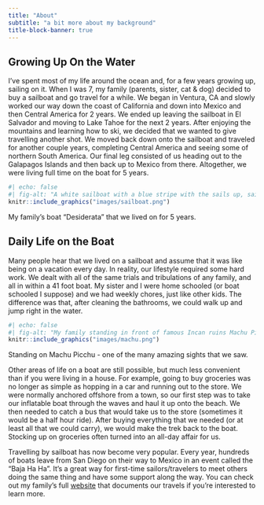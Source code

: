 ```yaml
---
title: "About"
subtitle: "a bit more about my background"
title-block-banner: true
---
```



## Growing Up On the Water
I've spent most of my life around the ocean and, for a few years growing up, sailing on it. When I was 7, my family (parents, sister, cat & dog) decided to buy a sailboat and go travel for a while. We began in Ventura, CA and slowly worked our way down the coast of California and down into Mexico and then Central America for 2 years. We ended up leaving the sailboat in El Salvador and moving to Lake Tahoe for the next 2 years. After enjoying the mountains and learning how to ski, we decided that we wanted to give travelling another shot. We moved back down onto the sailboat and traveled for another couple years, completing Central America and seeing some of northern South America. Our final leg consisted of us heading out to the Galapagos Islands and then back up to Mexico from there. Altogether, we were living full time on the boat for 5 years.     

:::{.column-margin}
```r
#| echo: false
#| fig-alt: "A white sailboat with a blue stripe with the sails up, sailing downwind."
knitr::include_graphics("images/sailboat.png")
```
::: {.center-text .extra-small-text .dark-gray-text .topbr}
My family's boat "Desiderata" that we lived on for 5 years.
:::
:::

## Daily Life on the Boat
Many people hear that we lived on a sailboat and assume that it was like being on a vacation every day. In reality, our lifestyle required some hard work. We dealt with all of the same trials and tribulations of any family, and all in within a 41 foot boat. My sister and I were home schooled (or boat schooled I suppose) and we had weekly chores, just like other kids. The difference was that, after cleaning the bathrooms, we could walk up and jump right in the water.

:::{.column-margin}
```r
#| echo: false
#| fig-alt: "My family standing in front of famous Incan ruins Machu Picchu"
knitr::include_graphics("images/machu.png")
```
::: {.center-text .extra-small-text .dark-gray-text .topbr}
Standing on Machu Picchu - one of the many amazing sights that we saw.
:::
:::

Other areas of life on a boat are still possible, but much less convenient than if you were living in a house. For example, going to buy groceries was no longer as simple as hopping in a car and running out to the store. We were normally anchored offshore from a town, so our first step was to take our inflatable boat through the waves and haul it up onto the beach. We then needed to catch a bus that would take us to the store (sometimes it would be a half hour ride). After buying everything that we needed (or at least all that we could carry), we would make the trek back to the boat. Stocking up on groceries often turned into an all-day affair for us.  

Travelling by sailboat has now become very popular. Every year, hundreds of boats leave from San Diego on their way to Mexico in an event called the "Baja Ha Ha". It's a great way for first-time sailors/travelers to meet others doing the same thing and have some support along the way. You can check out my family's full [website](https://sv-desiderata.com/) that documents our travels if you're interested to learn more.

















